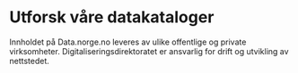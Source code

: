 # Utforsk våre datakataloger

<NegativeMargin>
    <CatalogsMenu />
</NegativeMargin>

<Alert>
    Innholdet på Data.norge.no leveres av ulike offentlige og private virksomheter. Digitaliseringsdirektoratet er
    ansvarlig for drift og utvikling av nettstedet.
</Alert>
